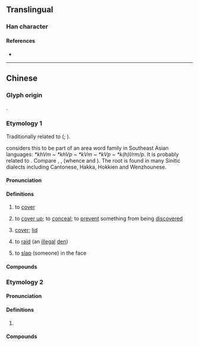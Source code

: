 {{character info}}
==Translingual==

===Han character===
{{Han char|rn=14|rad=冖|as=03|sn=5|four=|canj=BU,XBU|ids=⿱冖山}}

====References====
* {{Han ref|kx=0130.161|hdz=10303.020|uh=519A|ud=20890}}

----

==Chinese==

===Glyph origin===
{{Han etym}}
{{Han compound|冖|山|ls=ic|t1=cover|t2=mountain}}.

===Etymology 1===
{{zh-forms|alt=𢫏,搇,𠖫,扻-to slap}}
Traditionally related to {{zh-l|𠖫|to cover}} ({{zh-ref|Bai, 1980}}; {{zh-ref|You, 1992}}).

{{zh-ref|Bauer (1996)}} considers this to be part of an area word family in Southeast Asian languages: ''*khVm ~ *khVp ~ *kVm ~ *kVp ~ *k(h)l/rm/p''. It is probably related to {{zh-l|扱|kap1|to cover; to imprint}}. Compare {{cog|nan|-}} {{zh-l|崁|khàm|to cover}}, {{cog|my|ခြုံ||to cover; to wrap}}, {{cog|tai-pro|*hɤmᴮ||to cover (with cloth)}} (whence {{cog|za|hoemq}} and {{cog|th|ห่ม}}). The root is found in many Sinitic dialects including Cantonese, Hakka, Hokkien and Wenzhounese.

====Pronunciation====
{{zh-pron
|m=kǎn
|c=kam2
|c-t=kem2
|h=gd=kam3
|cat=v,n
}}

====Definitions====
{{zh-hanzi}}

# {{lb|zh|Cantonese|Hakka}} to [[cover]]
#: {{zh-x|我 琴晚 瞓覺 冚 咗 兩 張 被。||C}}
#: {{zh-x|攞 完 唔該 冚 返{faan1} 個 蓋{goi3}||C}}
# {{lb|zh|Cantonese}} to [[cover up]]; to [[conceal]]; to [[prevent]] something from being [[discover]]ed
# {{lb|zh|Cantonese}} [[cover]]; [[lid]]
# {{lb|zh|Cantonese}} to [[raid]] (an [[illegal]] [[den]])
# {{lb|zh|Cantonese}} to [[slap]] (someone) in the face
#: {{zh-x|佢 畀 佢 女朋友 冚 咗 一 巴。||C}}

====Compounds====
{{zh-der|冚蓋|床冚|冚埋|冚波|冚檔|冚旗|冚國旗|冚住|臭屎密冚|冚被|冚賭|冚斗|天跌落嚟當被冚|車頭冚|天冧當被冚|冚區旗|冚場|冚竇|禾稈冚珍珠|冚棉胎|兜巴冚}}

===Etymology 2===
{{zh-forms}}

====Pronunciation====
{{zh-pron
|c=ham6
|c-t=ham5
|cat=v
}}

====Definitions====
{{zh-hanzi}} {{tlb|zh|Cantonese}}

# {{zh-alt-form|*咸|[[all]]; [[entire]]}}

====Compounds====
{{zh-der|冚唪唥|冚家|墟冚|冚啲}}